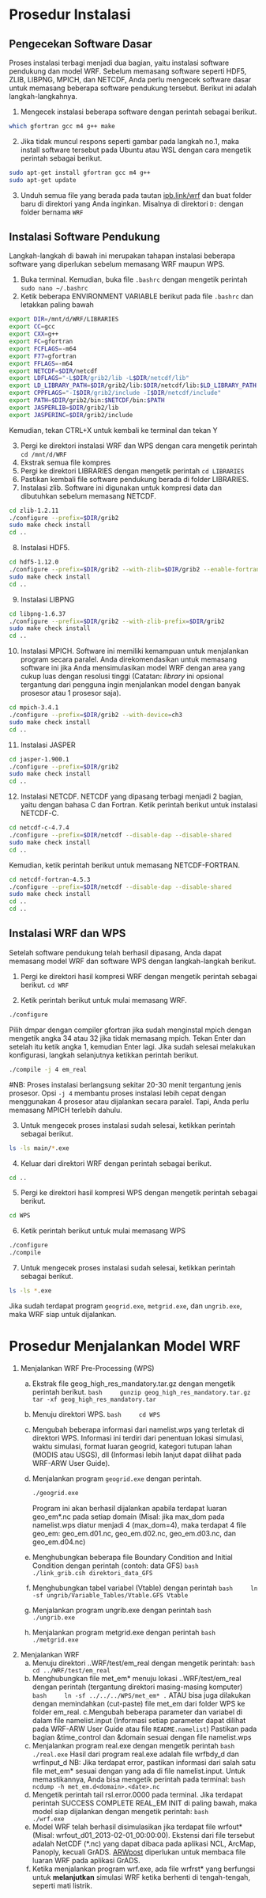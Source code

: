 # Prosedur Instalasi

## Pengecekan Software Dasar

Proses instalasi terbagi menjadi dua bagian, yaitu instalasi software pendukung dan model WRF. Sebelum memasang software seperti HDF5, ZLIB, LIBPNG, MPICH, dan NETCDF, Anda perlu mengecek software dasar untuk memasang beberapa software pendukung tersebut. Berikut ini adalah langkah-langkahnya.

1. Mengecek instalasi beberapa software dengan perintah sebagai berikut. 
```bash
which gfortran gcc m4 g++ make
```

2. Jika tidak muncul respons seperti gambar pada langkah no.1, maka install software tersebut pada Ubuntu atau WSL dengan cara mengetik perintah sebagai berikut.

```bash
sudo apt-get install gfortran gcc m4 g++ 
sudo apt-get update
```

3.	Unduh semua file yang berada pada tautan [ipb.link/wrf](ipb.link/wrf) dan buat folder baru di direktori yang Anda inginkan. Misalnya di direktori `D:` dengan folder bernama `WRF` 

## Instalasi Software Pendukung

Langkah-langkah di bawah ini merupakan tahapan instalasi beberapa software yang diperlukan sebelum memasang WRF maupun WPS.

1. Buka terminal. Kemudian, buka file `.bashrc` dengan mengetik perintah `sudo nano ~/.bashrc`
2. Ketik beberapa ENVIRONMENT VARIABLE berikut pada file `.bashrc` dan letakkan paling bawah 
```bash
export DIR=/mnt/d/WRF/LIBRARIES
export CC=gcc
export CXX=g++
export FC=gfortran
export FCFLAGS=-m64
export F77=gfortran
export FFLAGS=-m64
export NETCDF=$DIR/netcdf
export LDFLAGS="-L$DIR/grib2/lib -L$DIR/netcdf/lib"
export LD_LIBRARY_PATH=$DIR/grib2/lib:$DIR/netcdf/lib:$LD_LIBRARY_PATH
export CPPFLAGS="-I$DIR/grib2/include -I$DIR/netcdf/include"
export PATH=$DIR/grib2/bin:$NETCDF/bin:$PATH
export JASPERLIB=$DIR/grib2/lib
export JASPERINC=$DIR/grib2/include 
```
  Kemudian, tekan CTRL+X untuk kembali ke terminal dan tekan Y
  
3.	Pergi ke direktori instalasi WRF dan WPS dengan cara mengetik perintah `cd /mnt/d/WRF`
4.	Ekstrak semua file kompres 
5.	Pergi ke direktori LIBRARIES dengan mengetik perintah `cd LIBRARIES`
6.	Pastikan kembali file software pendukung berada di folder LIBRARIES.
7.	Instalasi zlib. Software ini digunakan untuk kompresi data dan dibutuhkan sebelum memasang NETCDF.
```bash
cd zlib-1.2.11
./configure --prefix=$DIR/grib2
sudo make check install
cd .. 
```
8. Instalasi HDF5.
```bash
cd hdf5-1.12.0
./configure --prefix=$DIR/grib2 --with-zlib=$DIR/grib2 --enable-fortran 
sudo make check install
cd .. 
```
9.	Instalasi LIBPNG
```bash
cd libpng-1.6.37
./configure --prefix=$DIR/grib2 --with-zlib-prefix=$DIR/grib2
sudo make check install
cd ..
```
10.	Instalasi MPICH. Software ini memiliki kemampuan untuk menjalankan program secara paralel. Anda direkomendasikan untuk memasang software ini jika Anda mensimulasikan model WRF dengan area yang cukup luas dengan resolusi tinggi (Catatan: *library* ini opsional tergantung dari pengguna ingin menjalankan model dengan banyak prosesor atau 1 prosesor saja).
```bash
cd mpich-3.4.1
./configure --prefix=$DIR/grib2 --with-device=ch3
sudo make check install
cd ..
```

11.	Instalasi JASPER
```bash
cd jasper-1.900.1
./configure --prefix=$DIR/grib2
sudo make check install
cd ..
```

12.	Instalasi NETCDF. NETCDF yang dipasang terbagi menjadi 2 bagian, yaitu dengan bahasa C dan Fortran. Ketik perintah berikut untuk instalasi NETCDF-C.
```bash
cd netcdf-c-4.7.4
./configure --prefix=$DIR/netcdf --disable-dap --disable-shared
sudo make check install
cd .. 
```
  Kemudian, ketik perintah berikut untuk memasang NETCDF-FORTRAN.
```bash
cd netcdf-fortran-4.5.3
./configure --prefix=$DIR/netcdf --disable-dap --disable-shared
sudo make check install
cd .. 
cd ..
```

## Instalasi WRF dan WPS

Setelah software pendukung telah berhasil dipasang, Anda dapat memasang model WRF dan software WPS dengan langkah-langkah berikut.

1. Pergi ke direktori hasil kompresi WRF dengan mengetik perintah sebagai berikut. `cd WRF`

2. Ketik perintah berikut untuk mulai memasang WRF.
```bash
./configure
```
Pilih dmpar dengan compiler gfortran jika sudah menginstal mpich dengan mengetik angka 34 atau 32 jika tidak memasang mpich. Tekan Enter dan setelah itu ketik angka 1, kemudian Enter lagi. Jika sudah selesai melakukan konfigurasi, langkah selanjutnya ketikkan perintah berikut.
```bash
./compile -j 4 em_real 
```
#NB: Proses instalasi berlangsung sekitar 20-30 menit tergantung jenis prosesor. Opsi `-j 4` membantu proses instalasi lebih cepat dengan menggunakan 4 prosesor atau dijalankan secara paralel. Tapi, Anda perlu memasang MPICH terlebih dahulu. 

3.	Untuk mengecek proses instalasi sudah selesai, ketikkan perintah sebagai berikut.
```bash
ls -ls main/*.exe
```

4.	Keluar dari direktori WRF dengan perintah sebagai berikut.
```bash
cd ..
```

5.	Pergi ke direktori hasil kompresi WPS dengan mengetik perintah sebagai berikut.
```bash
cd WPS
```

6.	Ketik perintah berikut untuk mulai memasang WPS 
```bash
./configure
./compile
```

7.	Untuk mengecek proses instalasi sudah selesai, ketikkan perintah sebagai berikut.
```bash
ls -ls *.exe
```
  Jika sudah terdapat program `geogrid.exe`, `metgrid.exe`, dan `ungrib.exe`, maka WRF siap untuk dijalankan.


# Prosedur Menjalankan Model WRF

1.	Menjalankan WRF Pre-Processing (WPS)
    a.	Ekstrak file geog_high_res_mandatory.tar.gz dengan mengetik perintah berikut. 
        ```bash
        gunzip geog_high_res_mandatory.tar.gz
        tar -xf geog_high_res_mandatory.tar
        ```
    b.	Menuju direktori WPS.
        ```bash
        cd WPS
        ```
    c.	Mengubah beberapa informasi dari namelist.wps yang terletak di direktori WPS. Informasi ini terdiri dari penentuan lokasi simulasi, waktu simulasi, format luaran geogrid, kategori tutupan lahan (MODIS atau USGS), dll (Informasi lebih lanjut dapat dilihat pada WRF-ARW User Guide).
    d. Menjalankan program `geogrid.exe` dengan perintah. 
       ```bash
       ./geogrid.exe
       ```
       Program ini akan berhasil dijalankan apabila terdapat luaran geo_em*.nc pada setiap domain (Misal: jika max_dom pada namelist.wps diatur menjadi 4 (max_dom=4), maka terdapat 4 file geo_em: geo_em.d01.nc, geo_em.d02.nc, geo_em.d03.nc, dan geo_em.d04.nc) 
    e.	Menghubungkan beberapa file Boundary Condition and Initial Condition dengan perintah (contoh: data GFS)
        ```bash
        ./link_grib.csh direktori_data_GFS
        ```
    f.	Menghubungkan tabel variabel (Vtable) dengan perintah
        ```bash
        ln -sf ungrib/Variable_Tables/Vtable.GFS Vtable
        ```
    g.	Menjalankan program ungrib.exe dengan perintah 
        ```bash
        ./ungrib.exe
        ```
    h.	Menjalankan program metgrid.exe dengan perintah 
        ```bash
        ./metgrid.exe
        ```

2.	Menjalankan WRF
    a.	Menuju direktori ..WRF/test/em_real dengan mengetik perintah:
        ```bash
        cd ../WRF/test/em_real
        ```
    b.	Menghubungkan file met_em* menuju lokasi ..WRF/test/em_real dengan perintah (tergantung direktori masing-masing komputer)
        ```bash
        ln -sf ../../../WPS/met_em* .
        ```
    ATAU bisa juga dilakukan dengan memindahkan (cut-paste) file met_em dari folder WPS ke folder em_real.
    c.Mengubah beberapa parameter dan variabel di dalam file namelist.input (Informasi setiap parameter dapat dilihat pada WRF-ARW User Guide atau file `README.namelist`)
    Pastikan pada bagian &time_control dan &domain sesuai dengan file namelist.wps
    d.	Menjalankan program real.exe dengan mengetik perintah
        ```bash
        ./real.exe
        ```
    Hasil dari program real.exe adalah file wrfbdy_d<domain> dan wrfinput_d<domain>
    NB: Jika terdapat error, pastikan informasi dari salah satu file met_em* sesuai dengan yang ada di file namelist.input. Untuk memastikannya, Anda bisa mengetik perintah pada terminal: 
        ```bash
        ncdump -h met_em.d<domain>.<date>.nc
        ```
    e.	Mengetik perintah tail rsl.error.0000 pada terminal. Jika terdapat perintah SUCCESS COMPLETE REAL_EM INIT di paling bawah, maka model siap dijalankan dengan mengetik perintah: 
        ```bash
        ./wrf.exe
        ```
    f.	Model WRF telah berhasil disimulasikan jika terdapat file wrfout* (Misal: wrfout_d01_2013-02-01_00:00:00). Ekstensi dari file tersebut adalah NetCDF (*.nc) yang dapat dibaca pada aplikasi NCL, ArcMap, Panoply, kecuali GrADS. [ARWpost](https://www2.mmm.ucar.edu/wrf/src/ARWpost_V3.tar.gz) diperlukan untuk membaca file luaran WRF pada aplikasi GrADS.
    g.	Ketika menjalankan program wrf.exe, ada file wrfrst* yang berfungsi untuk **melanjutkan** simulasi WRF ketika berhenti di tengah-tengah, seperti mati listrik.
